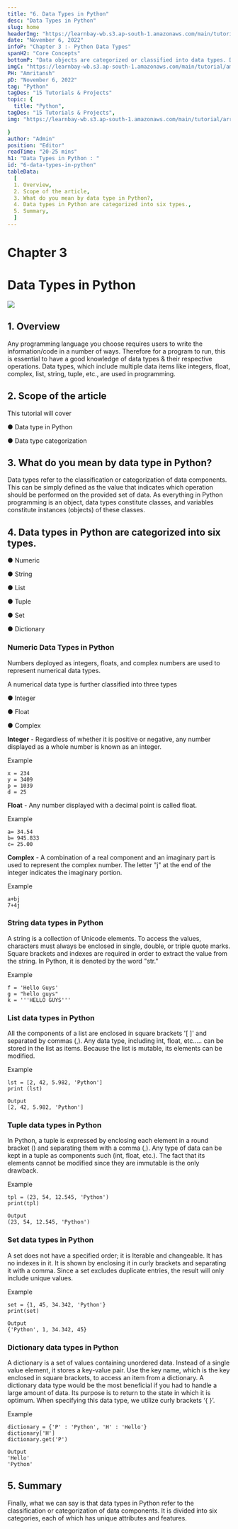 ```yaml
---
title: "6. Data Types in Python"
desc: "Data Types in Python"
slug: home
headerImg: "https://learnbay-wb.s3.ap-south-1.amazonaws.com/main/tutorial/Python+Header.png"
date: "November 6, 2022"
infoP: "Chapter 3 :- Python Data Types"
spanH2: "Core Concepts"
bottomP: "Data objects are categorized or classified into data types. Data types, which include multiple data items like integers, float, complex, list, string, tuples, etc., are used in programming."
imgC: "https://learnbay-wb.s3.ap-south-1.amazonaws.com/main/tutorial/amritansh.png"
PH: "Amritansh"
pD: "November 6, 2022"
tag: "Python"
tagDes: "15 Tutorials & Projects"
topic: {
  title: "Python",
tagDes: "15 Tutorials & Projects",
img: "https://learnbay-wb.s3.ap-south-1.amazonaws.com/main/tutorial/arrow.png"

}
author: "Admin"
position: "Editor"
readTime: "20-25 mins"
h1: "Data Types in Python : "
id: "6-data-types-in-python"
tableData:
  [
  1. Overview, 
  2. Scope of the article,  
  3. What do you mean by data type in Python?,  
  4. Data types in Python are categorized into six types.,  
  5. Summary,
  ]
---
```


# Chapter 3


# Data Types in Python


<img src="https://learnbay-wb.s3.ap-south-1.amazonaws.com/main/tutorial/Python+variable-main+banner.jpg"></img>



## 1. Overview

Any programming language you choose requires users to write the information/code in a number of ways. Therefore for a program to run, this is essential to have a good knowledge of data types & their respective operations. Data types, which include multiple data items like integers, float, complex, list, string, tuple, etc., are used in programming.

 


## 2. Scope of the article

This tutorial will cover


●      Data type in Python


●      Data type categorization

 


## 3. What do you mean by data type in Python?

Data types refer to the classification or categorization of data components. This can be simply defined as the value that indicates which operation should be performed on the provided set of data. As everything in Python programming is an object, data types constitute classes, and variables constitute instances (objects) of these classes.

 


## 4. Data types in Python are categorized into six types.

 


●      Numeric


●      String


●      List


●      Tuple


●      Set


●      Dictionary

 


### Numeric Data Types in Python

Numbers deployed as integers, floats, and complex numbers are used to represent numerical data types.

 

A numerical data type is further classified into three types


●      Integer


●      Float


●      Complex

 

**Integer** - Regardless of whether it is positive or negative, any number displayed as a whole number is known as an integer.

 

Example


```
x = 234
y = 3409
p = 1039
d = 25
```


 

**Float** - Any number displayed with a decimal point is called float.

 

Example

 


```
a= 34.54
b= 945.833
c= 25.00
```


 

**Complex** -  A combination of a real component and an imaginary part is used to represent the complex number. The letter "j" at the end of the integer indicates the imaginary portion.

 

Example


```
a+bj
7+4j
```


 


### **String data types in Python**

A string is a collection of Unicode elements. To access the values, characters must always be enclosed in single, double, or triple quote marks. Square brackets and indexes are required in order to extract the value from the string. In Python, it is denoted by the word "str."

 

Example


```
f = 'Hello Guys'
g = "hello guys"
k = '''HELLO GUYS'''
```


 


### **List data types in Python**

All the components of a list are enclosed in square brackets '[ ]' and separated by commas (,). Any data type, including int, float, etc..… can be stored in the list as items. Because the list is mutable, its elements can be modified.

 

Example


```
lst = [2, 42, 5.982, 'Python']
print (lst)
 
Output
[2, 42, 5.982, 'Python']
```


 


### **Tuple data types in Python**

In Python, a tuple is expressed by enclosing each element in a round bracket () and separating them with a comma (,). Any type of data can be kept in a tuple as components such (int, float, etc.). The fact that its elements cannot be modified since they are immutable is the only drawback.

 

Example


```
tpl = (23, 54, 12.545, 'Python')
print(tpl)
 
Output
(23, 54, 12.545, 'Python')
```


 


### **Set data types in Python**

A set does not have a specified order; it is Iterable and changeable. It has no indexes in it. It is shown by enclosing it in curly brackets and separating it with a comma. Since a set excludes duplicate entries, the result will only include unique values.

 

Example


```
set = {1, 45, 34.342, 'Python'}
print(set)
 
Output
{'Python', 1, 34.342, 45}
```


 


### **Dictionary data types in Python**

A dictionary is a set of values containing unordered data. Instead of a single value element, it stores a key-value pair. Use the key name, which is the key enclosed in square brackets, to access an item from a dictionary. A dictionary data type would be the most beneficial if you had to handle a large amount of data. Its purpose is to return to the state in which it is optimum. When specifying this data type, we utilize curly brackets ‘{ }’.

 

Example


```
dictionary = {'P' : 'Python', 'H' : 'Hello'}
dictionary['H']
dictionary.get('P')
```


 


```
Output
'Hello'
'Python'
```



## 5. Summary

 

Finally, what we can say is that data types in Python refer to the classification or categorization of data components. It is divided into six categories, each of which has unique attributes and features.

